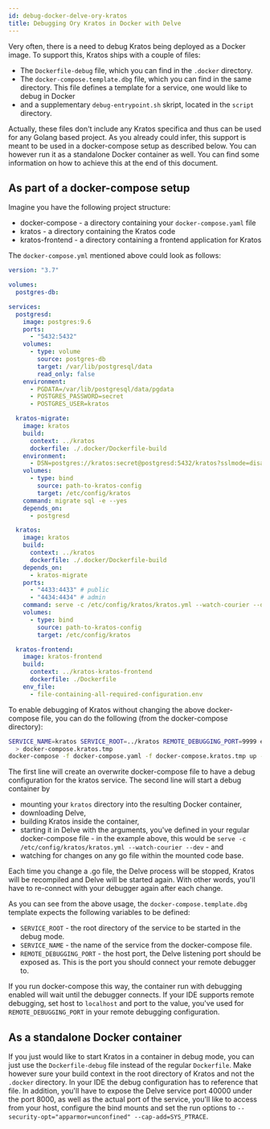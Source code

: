 ```yaml
---
id: debug-docker-delve-ory-kratos
title: Debugging Ory Kratos in Docker with Delve
---
```


Very often, there is a need to debug Kratos being deployed as a Docker image. To support this, Kratos ships with a couple of
files:

- The `Dockerfile-debug` file, which you can find in the `.docker` directory.
- The `docker-compose.template.dbg` file, which you can find in the same directory. This file defines a template for a service,
  one would like to debug in Docker
- and a supplementary `debug-entrypoint.sh` skript, located in the `script` directory.

Actually, these files don't include any Kratos specifica and thus can be used for any Golang based project. As you already could
infer, this support is meant to be used in a docker-compose setup as described below. You can however run it as a standalone
Docker container as well. You can find some information on how to achieve this at the end of this document.

## As part of a docker-compose setup

Imagine you have the following project structure:

- docker-compose - a directory containing your `docker-compose.yaml` file
- kratos - a directory containing the Kratos code
- kratos-frontend - a directory containing a frontend application for Kratos

The `docker-compose.yml` mentioned above could look as follows:

```yaml
version: "3.7"

volumes:
  postgres-db:

services:
  postgresd:
    image: postgres:9.6
    ports:
      - "5432:5432"
    volumes:
      - type: volume
        source: postgres-db
        target: /var/lib/postgresql/data
        read_only: false
    environment:
      - PGDATA=/var/lib/postgresql/data/pgdata
      - POSTGRES_PASSWORD=secret
      - POSTGRES_USER=kratos

  kratos-migrate:
    image: kratos
    build:
      context: ../kratos
      dockerfile: ./.docker/Dockerfile-build
    environment:
      - DSN=postgres://kratos:secret@postgresd:5432/kratos?sslmode=disable&max_conns=20&max_idle_conns=4
    volumes:
      - type: bind
        source: path-to-kratos-config
        target: /etc/config/kratos
    command: migrate sql -e --yes
    depends_on:
      - postgresd

  kratos:
    image: kratos
    build:
      context: ../kratos
      dockerfile: ./.docker/Dockerfile-build
    depends_on:
      - kratos-migrate
    ports:
      - "4433:4433" # public
      - "4434:4434" # admin
    command: serve -c /etc/config/kratos/kratos.yml --watch-courier --dev
    volumes:
      - type: bind
        source: path-to-kratos-config
        target: /etc/config/kratos

  kratos-frontend:
    image: kratos-frontend
    build:
      context: ../kratos-kratos-frontend
      dockerfile: ./Dockerfile
    env_file:
      - file-containing-all-required-configuration.env
```

To enable debugging of Kratos without changing the above docker-compose file, you can do the following (from the docker-compose
directory):

```bash
SERVICE_NAME=kratos SERVICE_ROOT=../kratos REMOTE_DEBUGGING_PORT=9999 envsubst < ../kratos/.docker/docker-compose.template.dbg \
  > docker-compose.kratos.tmp
docker-compose -f docker-compose.yaml -f docker-compose.kratos.tmp up --build -d kratos
```

The first line will create an overwrite docker-compose file to have a debug configuration for the kratos service. The second line
will start a debug container by

- mounting your `kratos` directory into the resulting Docker container,
- downloading Delve,
- building Kratos inside the container,
- starting it in Delve with the arguments, you've defined in your regular docker-compose file - in the example above, this would
  be `serve -c /etc/config/kratos/kratos.yml --watch-courier --dev` - and
- watching for changes on any go file within the mounted code base.

Each time you change a .go file, the Delve process will be stopped, Kratos will be recompiled and Delve will be started again.
With other words, you'll have to re-connect with your debugger again after each change.

As you can see from the above usage, the `docker-compose.template.dbg` template expects the following variables to be defined:

- `SERVICE_ROOT` - the root directory of the service to be started in the debug mode.
- `SERVICE_NAME` - the name of the service from the docker-compose file.
- `REMOTE_DEBUGGING_PORT` - the host port, the Delve listening port should be exposed as. This is the port you should connect your
  remote debugger to.

If you run docker-compose this way, the container run with debugging enabled will wait until the debugger connects. If your IDE
supports remote debugging, set host to `localhost` and port to the value, you've used for `REMOTE_DEBUGGING_PORT` in your remote
debugging configuration.

## As a standalone Docker container

If you just would like to start Kratos in a container in debug mode, you can just use the `Dockerfile-debug` file instead of the
regular `Dockerfile`. Make however sure your build context in the root directory of Kratos and not the `.docker` directory. In
your IDE the debug configuration has to reference that file. In addition, you'll have to expose the Delve service port 40000 under
the port 8000, as well as the actual port of the service, you'll like to access from your host, configure the bind mounts and set
the run options to `--security-opt="apparmor=unconfined" --cap-add=SYS_PTRACE`.
